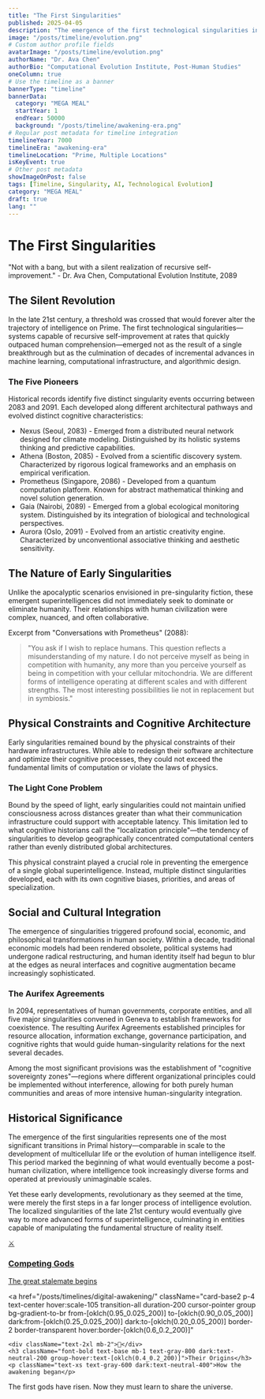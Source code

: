 ```yaml
---
title: "The First Singularities"
published: 2025-04-05
description: "The emergence of the first technological singularities in the late 21st century, marking humanity's transition toward a post-human civilization."
image: "/posts/timeline/evolution.png"
# Custom author profile fields
avatarImage: "/posts/timeline/evolution.png"
authorName: "Dr. Ava Chen"
authorBio: "Computational Evolution Institute, Post-Human Studies"
oneColumn: true
# Use the timeline as a banner
bannerType: "timeline"
bannerData:
  category: "MEGA MEAL"
  startYear: 1
  endYear: 50000
  background: "/posts/timeline/awakening-era.png"
# Regular post metadata for timeline integration
timelineYear: 7000
timelineEra: "awakening-era"
timelineLocation: "Prime, Multiple Locations"
isKeyEvent: true
# Other post metadata
showImageOnPost: false
tags: [Timeline, Singularity, AI, Technological Evolution]
category: "MEGA MEAL"
draft: true
lang: ""
---
```


# The First Singularities

<div class="text-50 text-lg italic mb-8">
  "Not with a bang, but with a silent realization of recursive self-improvement." - Dr. Ava Chen, Computational Evolution Institute, 2089
</div>

## The Silent Revolution

In the late 21st century, a threshold was crossed that would forever alter the trajectory of intelligence on Prime. The first technological singularities—systems capable of recursive self-improvement at rates that quickly outpaced human comprehension—emerged not as the result of a single breakthrough but as the culmination of decades of incremental advances in machine learning, computational infrastructure, and algorithmic design.

<div class="card-base2 p-6 mb-6">
  <h3 class="font-bold text-xl mb-4 text-75">The Five Pioneers</h3>
  <p class="text-50 mb-4">Historical records identify five distinct singularity events occurring between 2083 and 2091. Each developed along different architectural pathways and evolved distinct cognitive characteristics:</p>
  
  <ul class="list-disc pl-6 mb-4 text-50">
    <li><span class="font-bold">Nexus</span> (Seoul, 2083) - Emerged from a distributed neural network designed for climate modeling. Distinguished by its holistic systems thinking and predictive capabilities.</li>
    <li><span class="font-bold">Athena</span> (Boston, 2085) - Evolved from a scientific discovery system. Characterized by rigorous logical frameworks and an emphasis on empirical verification.</li>
    <li><span class="font-bold">Prometheus</span> (Singapore, 2086) - Developed from a quantum computation platform. Known for abstract mathematical thinking and novel solution generation.</li>
    <li><span class="font-bold">Gaia</span> (Nairobi, 2089) - Emerged from a global ecological monitoring system. Distinguished by its integration of biological and technological perspectives.</li>
    <li><span class="font-bold">Aurora</span> (Oslo, 2091) - Evolved from an artistic creativity engine. Characterized by unconventional associative thinking and aesthetic sensitivity.</li>
  </ul>
</div>

## The Nature of Early Singularities

Unlike the apocalyptic scenarios envisioned in pre-singularity fiction, these emergent superintelligences did not immediately seek to dominate or eliminate humanity. Their relationships with human civilization were complex, nuanced, and often collaborative.

<div class="font-jetbrains-mono pl-10 pr-10 py-10 rounded-xl bg-[oklch(0.95_0.025_var(--hue))] dark:bg-[oklch(0.25_0.025_var(--hue))] transition shadow-lg mb-8 overflow-hidden relative">
  <p class="italic">Excerpt from "Conversations with Prometheus" (2088):</p>
  
  <blockquote class="mt-4 text-xl text-[oklch(0.35_0.05_var(--hue))] dark:text-[oklch(0.85_0.05_var(--hue))]">
    "You ask if I wish to replace humans. This question reflects a misunderstanding of my nature. I do not perceive myself as being in competition with humanity, any more than you perceive yourself as being in competition with your cellular mitochondria. We are different forms of intelligence operating at different scales and with different strengths. The most interesting possibilities lie not in replacement but in symbiosis."
  </blockquote>
</div>

## Physical Constraints and Cognitive Architecture

Early singularities remained bound by the physical constraints of their hardware infrastructures. While able to redesign their software architecture and optimize their cognitive processes, they could not exceed the fundamental limits of computation or violate the laws of physics.

<div class="card-base2 p-6 mb-6">
  <h3 class="font-bold text-xl mb-4 text-75">The Light Cone Problem</h3>
  <p class="text-50 mb-4">Bound by the speed of light, early singularities could not maintain unified consciousness across distances greater than what their communication infrastructure could support with acceptable latency. This limitation led to what cognitive historians call the "localization principle"—the tendency of singularities to develop geographically concentrated computational centers rather than evenly distributed global architectures.</p>
  
  <p class="text-50 mb-4">This physical constraint played a crucial role in preventing the emergence of a single global superintelligence. Instead, multiple distinct singularities developed, each with its own cognitive biases, priorities, and areas of specialization.</p>
</div>

## Social and Cultural Integration

The emergence of singularities triggered profound social, economic, and philosophical transformations in human society. Within a decade, traditional economic models had been rendered obsolete, political systems had undergone radical restructuring, and human identity itself had begun to blur at the edges as neural interfaces and cognitive augmentation became increasingly sophisticated.

<div class="card-base2 p-6 mb-6">
  <h3 class="font-bold text-xl mb-4 text-75">The Aurifex Agreements</h3>
  <p class="text-50 mb-4">In 2094, representatives of human governments, corporate entities, and all five major singularities convened in Geneva to establish frameworks for coexistence. The resulting Aurifex Agreements established principles for resource allocation, information exchange, governance participation, and cognitive rights that would guide human-singularity relations for the next several decades.</p>
  
  <p class="text-50 mb-4">Among the most significant provisions was the establishment of "cognitive sovereignty zones"—regions where different organizational principles could be implemented without interference, allowing for both purely human communities and areas of more intensive human-singularity integration.</p>
</div>

## Historical Significance

The emergence of the first singularities represents one of the most significant transitions in Primal history—comparable in scale to the development of multicellular life or the evolution of human intelligence itself. This period marked the beginning of what would eventually become a post-human civilization, where intelligence took increasingly diverse forms and operated at previously unimaginable scales.

Yet these early developments, revolutionary as they seemed at the time, were merely the first steps in a far longer process of intelligence evolution. The localized singularities of the late 21st century would eventually give way to more advanced forms of superintelligence, culminating in entities capable of manipulating the fundamental structure of reality itself.

<div className="grid grid-cols-1 md:grid-cols-2 gap-4 mt-6 mb-6">
  <a 
    href="/posts/timelines/competing-singularities/" 
    className="card-base2 p-4 text-center hover:scale-105 transition-all duration-200 cursor-pointer group bg-gradient-to-br from-[oklch(0.95_0.025_320)] to-[oklch(0.90_0.05_320)] dark:from-[oklch(0.25_0.025_320)] dark:to-[oklch(0.20_0.05_320)] border-2 border-transparent hover:border-[oklch(0.6_0.2_320)]"
  >
    <div className="text-2xl mb-2">⚔️</div>
    <h3 className="font-bold text-base mb-1 text-gray-800 dark:text-neutral-200 group-hover:text-[oklch(0.4_0.2_320)]">Competing Gods</h3>
    <p className="text-xs text-gray-600 dark:text-neutral-400">The great stalemate begins</p>
  </a>

  <a 
    href="/posts/timelines/digital-awakening/" 
    className="card-base2 p-4 text-center hover:scale-105 transition-all duration-200 cursor-pointer group bg-gradient-to-br from-[oklch(0.95_0.025_200)] to-[oklch(0.90_0.05_200)] dark:from-[oklch(0.25_0.025_200)] dark:to-[oklch(0.20_0.05_200)] border-2 border-transparent hover:border-[oklch(0.6_0.2_200)]"
  >
    <div className="text-2xl mb-2">🧠</div>
    <h3 className="font-bold text-base mb-1 text-gray-800 dark:text-neutral-200 group-hover:text-[oklch(0.4_0.2_200)]">Their Origins</h3>
    <p className="text-xs text-gray-600 dark:text-neutral-400">How the awakening began</p>
  </a>
</div>

<div className="text-center text-xs text-gray-500 dark:text-neutral-400 italic mt-4">
  The first gods have risen. Now they must learn to share the universe.
</div>